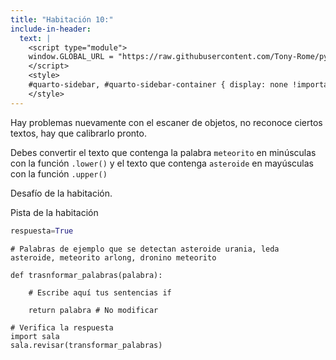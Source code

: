 ```yaml
---
title: "Habitación 10:"
include-in-header:
  text: |
    <script type="module">
    window.GLOBAL_URL = "https://raw.githubusercontent.com/Tony-Rome/pyscape/refs/heads/feature/estacion-espacial/quarto/rooms/sala_10.py";
    </script>
    <style>
    #quarto-sidebar, #quarto-sidebar-container { display: none !important; }
    </style>
---
```


Hay problemas nuevamente con el escaner de objetos, no reconoce ciertos textos, hay que calibrarlo pronto.

Debes convertir el texto que contenga la palabra `meteorito` en minúsculas con la función `.lower()`
y el texto que contenga `asteroide` en mayúsculas con la función `.upper()`

<div class="alert alert-info">
Desafío de la habitación.
</div>

::: {.callout-tip title="Pista" collapse="true"}
Pista de la habitación

```python 
respuesta=True
```
:::

```pyodide-python
# Palabras de ejemplo que se detectan asteroide urania, leda asteroide, meteorito arlong, dronino meteorito

def trasnformar_palabras(palabra):

    # Escribe aquí tus sentencias if

    return palabra # No modificar

# Verifica la respuesta
import sala
sala.revisar(transformar_palabras)
```